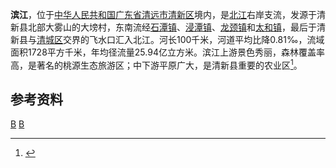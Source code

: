 {{Other uses|滨江|other=同名或類似名的其它條目描述}}
{{Infobox River
 | river_name = 滨江
 | image_name =
 | image_size = 
 | caption = 
 | origin = [[广东省|广东省]][[清远市|清远市]][[清新区|清新区]][[石潭镇_(清远市)|石潭镇]]大塝
 | mouth = 广东省清远市清新区[[太和镇_(清远市)|太和镇]]飞水口[[北江|北江]]
 | basin_countries = 广东省清新县
 | length = 100 km
 | elevation = 
 | mouth_elevation = 
 | discharge = 
 | watershed = 1728 km<sup>2</sup>
}}
'''滨江'''，位于[[中华人民共和国|中华人民共和国]][[广东省|广东省]][[清远市|清远市]][[清新区|清新区]]境内，是[[北江|北江]]右岸支流，发源于清新县北部大雾山的大塝村，东南流经[[石潭镇_(清远市)|石潭镇]]、[[浸潭镇|浸潭镇]]、[[龙颈镇|龙颈镇]]和[[太和镇_(清远市)|太和镇]]，最后于清新县与[[清城区|清城区]]交界的飞水口汇入北江。河长100千米，河道平均比降0.81‰，流域面积1728平方千米，年均径流量25.94亿立方米。滨江上游景色秀丽，森林覆盖率高，是著名的桃源生态旅游区；中下游平原广大，是清新县重要的农业区<ref name="中国河湖大典">{{cite book|author=《[[中国河湖大典|中国河湖大典]]》编纂委员会|title=《中国河湖大典·珠江卷》|format=M|edition=1|location=北京|publisher=中国水利水电出版社|date=2013年1月|pages=249页|isbn=978-7-5170-0561-2}}</ref>。

==参考资料==
{{reflist}}
[[Category:北江水系|B]]
[[Category:广东河流|B]]